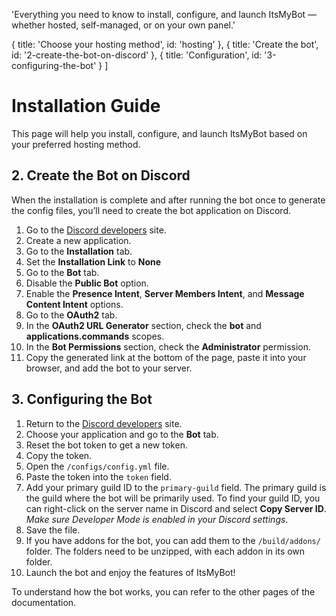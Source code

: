 
  'Everything you need to know to install, configure, and launch ItsMyBot — whether hosted, self-managed, or on your own panel.'

  { title: 'Choose your hosting method', id: 'hosting' },
  { title: 'Create the bot', id: '2-create-the-bot-on-discord' },
  { title: 'Configuration', id: '3-configuring-the-bot' }
]

# Installation Guide

This page will help you install, configure, and launch ItsMyBot based on your preferred hosting method.

<Hosting />

## 2. Create the Bot on Discord
When the installation is complete and after running the bot once to generate the config files, you’ll need to create the bot application on Discord.
1. Go to the [Discord developers](https://discord.com/developers/applications) site.
2. Create a new application.
3. Go to the **Installation** tab.
4. Set the **Installation Link** to **None**
5. Go to the **Bot** tab.
6. Disable the **Public Bot** option.
7. Enable the **Presence Intent**, **Server Members Intent**, and **Message Content Intent** options.
8. Go to the **OAuth2** tab.
9. In the **OAuth2 URL Generator** section, check the **bot** and **applications.commands** scopes.
10. In the **Bot Permissions** section, check the **Administrator** permission.
11. Copy the generated link at the bottom of the page, paste it into your browser, and add the bot to your server.

## 3. Configuring the Bot
1. Return to the [Discord developers](https://discord.com/developers/applications) site.
2. Choose your application and go to the **Bot** tab.
3. Reset the bot token to get a new token.
4. Copy the token.
5. Open the `/configs/config.yml` file.
6. Paste the token into the `token` field.
7. Add your primary guild ID to the `primary-guild` field. The primary guild is the guild where the bot will be primarily used. To find your guild ID, you can right-click on the server name in Discord and select **Copy Server ID**. *Make sure Developer Mode is enabled in your Discord settings*.
8. Save the file.
9. If you have addons for the bot, you can add them to the `/build/addons/` folder. The folders need to be unzipped, with each addon in its own folder.
10. Launch the bot and enjoy the features of ItsMyBot!

To understand how the bot works, you can refer to the other pages of the documentation.